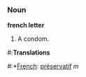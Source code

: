 ===Noun===

'''french letter'''

# A condom.

#:'''Translations'''
#:*[[French]]: [[préservatif]] ''m''